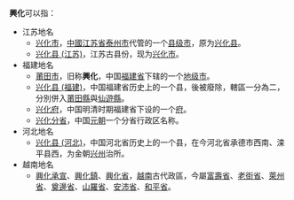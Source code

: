 '''興化'''可以指：
*江苏地名
**[[兴化市|兴化市]]，[[中华人民共和国|中國]][[江苏省|江苏省]][[泰州市|泰州市]]代管的一个[[县级市|县级市]]，原为[[兴化县_(江苏)|兴化县]]。
**[[兴化县_(江苏)|兴化县 (江苏)]]，江苏古县份，现为[[兴化市|兴化市]]。
*福建地名
**[[莆田市|莆田市]]，旧称'''興化'''，中国[[福建省|福建省]]下辖的一个[[地级市|地级市]]。
**[[兴化县_(福建)|兴化县 (福建)]]，中国福建省历史上的一个县，後被廢除，轄區一分為二，分別併入[[莆田縣|莆田縣]]與[[仙遊縣|仙遊縣]]。
**[[兴化府|兴化府]]，中国明清时期福建省下设的一个[[府_(行政区划)|府]]。
**[[兴化分省|兴化分省]]，中国[[元朝|元朝]]一个分省行政区名称。
*河北地名
**[[兴化县_(河北)|兴化县 (河北)]]，中国河北省历史上的一个县，在今河北省承德市西南、滦平县西，为金朝[[兴州_(河北)|兴州]]治所。
*越南地名
**[[興化承宣|興化承宣]]、[[興化鎮|興化鎮]]、[[興化省|興化省]]，[[越南|越南]]古代政區，今屬[[富壽省|富壽省]]、[[老街省|老街省]]、[[萊州省|萊州省]]、[[奠邊省|奠邊省]]、[[山羅省|山羅省]]、[[安沛省|安沛省]]、[[和平省|和平省]]。

{{disambig|Cat=二字地名消歧義}}